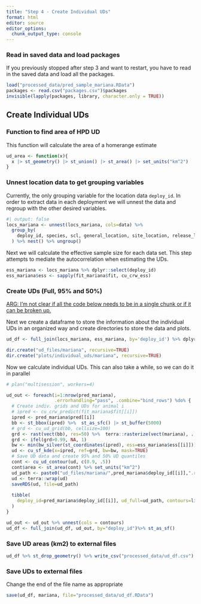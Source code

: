 ```yaml
---
title: "Step 4 - Create Individual UDs"
format: html
editor: source
editor_options: 
  chunk_output_type: console
---
```


### Read in saved data and load packages
If you previously stopped after step 3 and want to restart, you have to read in the saved data and load all the packages.

```r
load("processed_data/pred_sample_mariana.RData")
packages <- read.csv("packages.csv")$packages
invisible(lapply(packages, library, character.only = TRUE))
```

## Create Individual UDs

### Function to find area of HPD UD

This function will calculate the area of a homerange estimate
```r
ud_area <- function(x){
  x |> st_geometry() |> st_union() |> st_area() |> set_units("km^2")
}
```

### Unnest location data to get grouping variables
Currently, the only grouping variable for the location data `deploy_id`. In order to extract data in each deployment we will unnest the data and regroup with the other desired variables. 
```r
#| output: false
locs_mariana <- unnest(locs_mariana, cols=data) %>% 
  group_by(
    deploy_id, species, scl, general_location, site_location, release_location, sex
  ) %>% nest() %>% ungroup()
```

Next we will calculate the effective sample size for each data set. This step attempts to mediate the autocorrelation when estimating the UDs.
```r
ess_mariana <- locs_mariana %>% dplyr::select(deploy_id)
ess_mariana$ess <- sapply(fit_mariana$fit, cu_crw_ess)
```


### Create UDs (Full, 95% and 50%)

[ARG: I'm not clear if all the code below needs to be in a single chunk or if it can be broken up.]{.underline}

Next we create a dataframe to store the information about the individual UDs in an organized way and create directories to store the data and plots.
```r
ud_df <- full_join(locs_mariana, ess_mariana, by='deploy_id') %>% dplyr::select(-data) 

dir.create("ud_files/mariana", recursive=TRUE)
dir.create("plots/individual_uds/mariana", recursive=TRUE)
```

Now we calculate individual UDs. This can also take a while, so we can do it in parallel

```r
# plan("multisession", workers=4)

ud_out <- foreach(i=1:nrow(pred_mariana), 
                  .errorhandling="pass", .combine="bind_rows") %do% {
  # Create indiv. grids and UDs for animal i
  # ipred <- cu_crw_predict(fit_mariana$fit[[i]])
  ipred <- pred_mariana$pred[[i]]
  bb <- st_bbox(ipred) %>%  st_as_sfc() |> st_buffer(5000) 
  # grd <- cu_ud_grid(bb, cellsize=100)
  grd <- rast(vect(bb), res=50) %>%  terra::rasterize(vect(mariana), ., cover=TRUE, background=0)
  grd <- ifel(grd>0.99, NA, 1)
  bw <- min(bw_silver(st_coordinates(ipred), ess=ess_mariana$ess[[i]]))
  ud <- cu_sf_kde(x=ipred, ref=grd, bw=bw, mask=TRUE)
  # Save UD data and create 95% and 50% UD quantiles
  cont <- cu_ud_contour(ud, c(0.9, .5))   
  cont$area <- st_area(cont) %>% set_units("km^2")
  ud_path <- paste0("ud_files/mariana/",pred_mariana$deploy_id[[i]],".rds")
  ud <- terra::wrap(ud)
  saveRDS(ud, file=ud_path)
  
  tibble(
    deploy_id=pred_mariana$deploy_id[[i]], ud_full=ud_path, contours=list(cont)
  )
}  

ud_out <- ud_out %>% unnest(cols = contours)
ud_df <- full_join(ud_df, ud_out, by="deploy_id")%>% st_as_sf()
```

### Save UD areas (km2) to external files

```r
ud_df %>% st_drop_geometry() %>% write_csv("processed_data/ud_df.csv")
```

### Save UDs to external files

Change the end of the file name as appropriate

```r
save(ud_df, mariana, file="processed_data/ud_df.RData")
```
